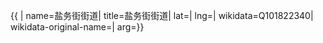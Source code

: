 {{ {{{1|PRC admin/showdata}}}|
name=盐务街街道|
title=盐务街街道|
lat=|
lng=|
wikidata=Q101822340|
wikidata-original-name=|
arg={{{arg|}}}}}